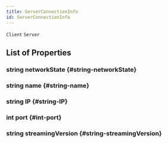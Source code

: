 ```yaml
---
title: ServerConnectionInfo
id: ServerConnectionInfo
---
```

`Client`
`Server`

## List of Properties

### string networkState {#string-networkState}

### string name {#string-name}

### string IP {#string-IP}

### int port {#int-port}

### string streamingVersion {#string-streamingVersion}


